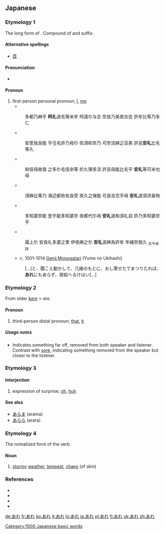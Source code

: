==Japanese==

===Etymology 1===
The long form of {{term|我|a}}. Compound of {{term|我|a}} and suffix {{term|れ|re}}.

====Alternative spellings====
* [[吾]]

====Pronunciation====
* {{IPA|[are]|lang=ja}}

====Pronoun====
{{ja-pos|h|pronoun|kanji=我|rom=are|hidx=あれ}}

# first-person personal pronoun; [[I]], [[me]]
#* {{RQ:Man'yōshū|5|808}}
#: 多都乃麻乎 '''阿礼'''波毛等米牟 阿遠尓与志 奈良乃美夜古迩 許牟比等乃多仁
#* {{RQ:Man'yōshū|14|3361}}
#: 安思我良能 乎弖毛許乃母尓 佐須和奈乃 可奈流麻之豆美 許呂'''安礼'''比毛等久
#* {{RQ:Man'yōshū|15|3585}}
#: 和伎母故我 之多尓毛伎余等 於久理多流 許呂母能比毛乎 '''安礼'''等可米也母
#* {{RQ:Man'yōshū|17|3932}}
#: 須麻比等乃 海辺都祢佐良受 夜久之保能 可良吉恋乎母 '''安礼'''波須流香物
#* {{RQ:Man'yōshū|18|4058}}
#: 多知婆奈能 登乎能多知婆奈 夜都代尓母 '''安礼'''波和須礼自 許乃多知婆奈乎
#* {{RQ:Man'yōshū|20|4298}}
#: 霜上尓 安良礼多婆之里 伊夜麻之尓 '''安礼'''波麻為許牟 年緒奈我久 <sub>古今未詳</sub>
#* c. 1001-1014 [[w:Genji Monogatari|Genji Monogatari]] (Yume no Ukihashi)
#: [...]と、聞こえ動かして、几帳のもとに、おし寄せたてまつりたれば、'''あれ'''にもあらず、居給へるけはい[...]

===Etymology 2===
From older ''[[かれ|kare]]'' > ''are''.

====Pronoun====
{{ja-pos|h|pronoun|kanji=彼|rom=are|hidx=あれ}}

# third-person distal pronoun; [[that]], [[it]]

=====Usage notes=====
* Indicates something far off, removed from both speaker and listener. Contrast with [[それ|sore]], indicating something removed from the speaker but closer to the listener.

===Etymology 3===

====Interjection====
{{ja-pos|h|interjection|rom=are}}
# expression of surprise; [[oh]], [[huh]]

====See also====
* [[あらま]] (arama)
* [[あらら]] (arara)

===Etymology 4===
The nomalized form of the verb {{term|荒れる|are-}}.

====Noun====
{{ja-noun|h|rom=are}}
# {{ja-def|荒れ}} [[stormy]] [[weather]], [[tempest]], [[chaps]] (of skin)
[[Category:1000 Japanese basic words]]

===References===
* {{R:Man'yōshū 1}}
* {{R:Man'yōshū 3}}
* {{R:Man'yōshū 4}}
* {{cite book
  | last = Yamagishi
  | first = Tokuhei
  | title = Koten Bungaku Taikei 14: [[w:Genji Monogatari|Genji Monogatari]] 5
  | publisher = [[w:Iwanami Shoten Publishing|Iwanami Shoten]]
  | date = 1963
  | origyear = c. 1001-1014
  | location = Tōkyō
  | language = Japanese
  | id = ISBN 4-0006-0018-4
}}

[[de:あれ]]
[[fr:あれ]]
[[ko:あれ]]
[[it:あれ]]
[[lo:あれ]]
[[ja:あれ]]
[[pl:あれ]]
[[fi:あれ]]
[[uk:あれ]]
[[zh:あれ]]